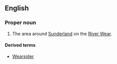 ==English==

===Proper noun===
{{wikipedia}}
{{en-proper noun}}

# {{label|en|informal}} The area around [[Sunderland]] on the [[W:River Wear|River Wear]].

====Derived terms====
* [[Wearsider]]